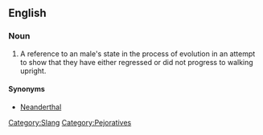==English==

===Noun===
{{en-noun|sg=[[knuckledragger]]}}

# A reference to an male's state in the process of evolution in an attempt to show that they have either regressed or did not progress to walking upright.

====Synonyms====
*[[neanderthal|Neanderthal]]

[[Category:Slang]]
[[Category:Pejoratives]]